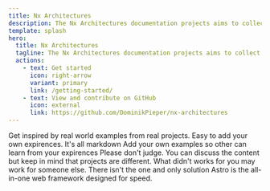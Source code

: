```yaml
---
title: Nx Architectures
description: The Nx Architectures documentation projects aims to collect architectures people used in projects
template: splash
hero:
  title: Nx Architectures
  tagline: The Nx Architectures documentation projects aims to collect architectures people used in projects
  actions:
    - text: Get started
      icon: right-arrow
      variant: primary
      link: /getting-started/
    - text: View and contribute on GitHub
      icon: external
      link: https://github.com/DominikPieper/nx-architectures
---
```



<CardGrid>
  <Card title="Real world examples" icon="open-book">
    Get inspired by real world examples from real projects.
  </Card>
  <Card title="Powered by Astro" icon="document">
    Easy to add your own expirences. It's all markdown
  </Card>
  <Card title="Contribute and educate" icon="sun">
    Add your own examples so other can learn from your expirences
  </Card>
  <Card title="Don't judge" icon="approve-check-circle">
    Please don't judge. You can discuss the content but keep in mind that
    projects are different. What didn't works for you may work for someone else.
    There isn't the one and only solution
  </Card>
</CardGrid>

<AboutAstro title="Brought to you by">
  Astro is the all-in-one web framework designed for speed.
</AboutAstro>

